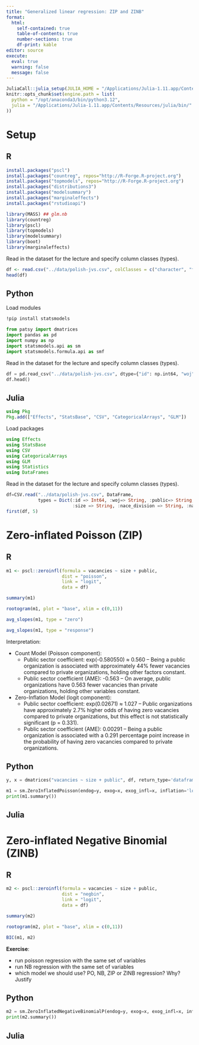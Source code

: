```yaml
---
title: "Generalized linear regression: ZIP and ZINB"
format: 
  html:
    self-contained: true
    table-of-contents: true
    number-sections: true
    df-print: kable
editor: source
execute: 
  eval: true
  warning: false
  message: false
---
```


```r
JuliaCall::julia_setup(JULIA_HOME = "/Applications/Julia-1.11.app/Contents/Resources/julia/bin/")
knitr::opts_chunk$set(engine.path = list(
  python = "/opt/anaconda3/bin/python3.12",
  julia = "/Applications/Julia-1.11.app/Contents/Resources/julia/bin/"
))
```


# Setup

::: panel-tabset
## R

```r
install.packages("pscl")
install.packages("countreg", repos="http://R-Forge.R-project.org")
install.packages("topmodels", repos="http://R-Forge.R-project.org")
install.packages("distributions3")
install.packages("modelsummary")
install.packages("marginaleffects")
install.packages("rstudioapi")
```

```r
library(MASS) ## glm.nb
library(countreg)
library(pscl)
library(topmodels)
library(modelsummary) 
library(boot) 
library(marginaleffects)
```

Read in the dataset for the lecture and specify column classes (types).

```r
df <- read.csv("../data/polish-jvs.csv", colClasses = c("character", "factor", rep("character", 4), "numeric"))
head(df)
```

## Python

Load modules

```bash
!pip install statsmodels 
```

```python
from patsy import dmatrices
import pandas as pd
import numpy as np
import statsmodels.api as sm
import statsmodels.formula.api as smf
```

Read in the dataset for the lecture and specify column classes (types).

```python
df = pd.read_csv("../data/polish-jvs.csv", dtype={"id": np.int64, "woj":str, "public":str,"size": str, "nace_division": str, "nace": str})
df.head()
```

## Julia

```julia
using Pkg
Pkg.add(["Effects", "StatsBase", "CSV", "CategoricalArrays", "GLM"])
```

Load packages

```julia
using Effects
using StatsBase
using CSV
using CategoricalArrays
using GLM
using Statistics
using DataFrames
```

Read in the dataset for the lecture and specify column classes (types).

```julia
df=CSV.read("../data/polish-jvs.csv", DataFrame, 
            types = Dict(:id => Int64, :woj=> String, :public=> String, 
                         :size => String, :nace_division => String, :nace => String));
first(df, 5)
```
:::

# Zero-inflated Poisson (ZIP)

::: panel-tabset
## R

```r
m1 <- pscl::zeroinfl(formula = vacancies ~ size + public,
                     dist = "poisson",
                     link = "logit",
                     data = df)
```

```r
summary(m1)
```

```r
rootogram(m1, plot = "base", xlim = c(0,11))
```
```r
avg_slopes(m1, type = "zero")
```

```r
avg_slopes(m1, type = "response")
```

Interpretation:

+ Count Model (Poisson component):
    + Public sector coefficient: exp(-0.580550)  ≈ 0.560 -- Being a public organization is associated with approximately 44% fewer vacancies compared to private organizations, holding other factors constant.
    + Public sector coefficient (AME):  -0.563 -- On average, public organizations have 0.563 fewer vacancies than private organizations, holding other variables constant.
    
+ Zero-Inflation Model (logit component):
    + Public sector coefficient: exp(0.02671) ≈ 1.027 -- Public organizations have approximately 2.7% higher odds of having zero vacancies compared to private organizations, but this effect is not statistically significant (p = 0.331).
    + Public sector coefficient (AME): 0.00291 -- Being a public organization is associated with a 0.291 percentage point increase in the probability of having zero vacancies compared to private organizations.
    


## Python

```python
y, x = dmatrices("vacancies ~ size + public", df, return_type='dataframe')
```

```python
m1 = sm.ZeroInflatedPoisson(endog=y, exog=x, exog_infl=x, inflation='logit').fit(maxiter = 100)
print(m1.summary())
```

## Julia
:::

# Zero-inflated Negative Binomial (ZINB)

::: panel-tabset
## R

```r
m2 <- pscl::zeroinfl(formula = vacancies ~ size + public,
                     dist = "negbin",
                     link = "logit",
                     data = df)
```

```r
summary(m2)
```

```r
rootogram(m2, plot = "base", xlim = c(0,11))
```

```r
BIC(m1, m2)
```

**Exercise**:

+ run poisson regression with the same set of variables
+ run NB regression with the same set of variables
+ which model we should use? PO, NB, ZIP or ZINB regression? Why? Justify

## Python

```python
m2 = sm.ZeroInflatedNegativeBinomialP(endog=y, exog=x, exog_infl=x, inflation='logit').fit(maxiter = 500)
print(m2.summary())
```

## Julia
:::


